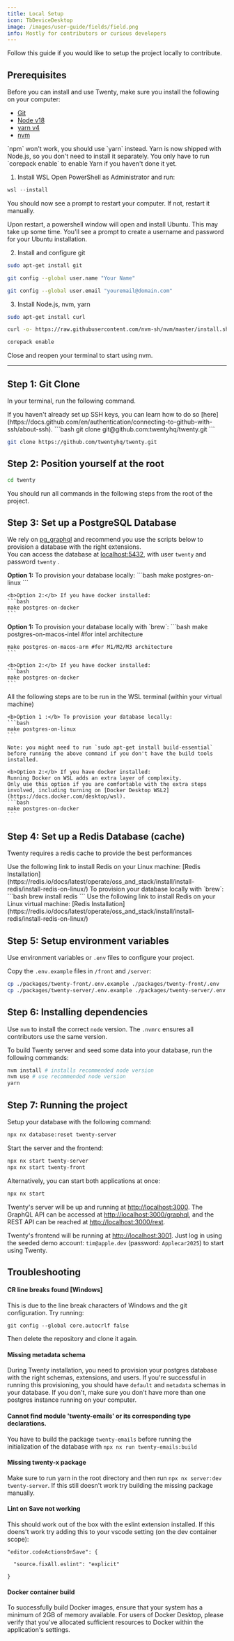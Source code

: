 ```yaml
---
title: Local Setup
icon: TbDeviceDesktop
image: /images/user-guide/fields/field.png
info: Mostly for contributors or curious developers
---
```



Follow this guide if you would like to setup the project locally to contribute.

## Prerequisites

<ArticleTabs label1="Linux and MacOS" label2="Windows (WSL)">
<ArticleTab>

Before you can install and use Twenty, make sure you install the following on your computer:
- [Git](https://git-scm.com/book/en/v2/Getting-Started-Installing-Git)
- [Node v18](https://nodejs.org/en/download) 
- [yarn v4](https://yarnpkg.com/getting-started/install)
- [nvm](https://github.com/nvm-sh/nvm/blob/master/README.md)

<ArticleWarning>
`npm` won't work, you should use `yarn` instead. Yarn is now shipped with Node.js, so you don't need to install it separately.
You only have to run `corepack enable` to enable Yarn if you haven't done it yet.
</ArticleWarning>

</ArticleTab>

<ArticleTab>

1. Install WSL
Open PowerShell as Administrator and run: 
```powershell
wsl --install
```
You should now see a prompt to restart your computer. If not, restart it manually.

Upon restart, a powershell window will open and install Ubuntu. This may take up some time.
You'll see a prompt to create a username and password for your Ubuntu installation.

2. Install and configure git

```bash
sudo apt-get install git

git config --global user.name "Your Name"

git config --global user.email "youremail@domain.com"
```

3. Install Node.js, nvm, yarn
```bash
sudo apt-get install curl

curl -o- https://raw.githubusercontent.com/nvm-sh/nvm/master/install.sh | bash

corepack enable
```
Close and reopen your terminal to start using nvm. 

</ArticleTab>
</ArticleTabs>

---

## Step 1: Git Clone

In your terminal, run the following command. 


<ArticleTabs label1="SSH (Recommended)" label2="HTTPS">
<ArticleTab>
If you haven't already set up SSH keys, you can learn how to do so [here](https://docs.github.com/en/authentication/connecting-to-github-with-ssh/about-ssh). 
```bash
git clone git@github.com:twentyhq/twenty.git
```
</ArticleTab>
<ArticleTab>

```bash
git clone https://github.com/twentyhq/twenty.git
```

</ArticleTab>
</ArticleTabs>

## Step 2: Position yourself at the root

```bash
cd twenty
```

You should run all commands in the following steps from the root of the project.

## Step 3: Set up a PostgreSQL Database
We rely on [pg_graphql](https://github.com/supabase/pg_graphql) and recommend you use the scripts below to provision a database with the right extensions.  
You can access the database at [localhost:5432](localhost:5432), with user `twenty` and password `twenty` .

<ArticleTabs label1="Linux" label2="Mac OS" label3="Windows (WSL)">
  <ArticleTab>
    <b>Option 1:</b> To provision your database locally:
    ```bash
    make postgres-on-linux
    ```

    <b>Option 2:</b> If you have docker installed:
    ```bash
    make postgres-on-docker
    ```
  </ArticleTab>
  <ArticleTab>
    <b>Option 1:</b> To provision your database locally with `brew`:
    ```bash
    make postgres-on-macos-intel #for intel architecture

    make postgres-on-macos-arm #for M1/M2/M3 architecture
    ```

    <b>Option 2:</b> If you have docker installed:
    ```bash
    make postgres-on-docker
    ```
  </ArticleTab>
  <ArticleTab>
    All the following steps are to be run in the WSL terminal (within your virtual machine)

    <b>Option 1 :</b> To provision your database locally:
    ```bash
    make postgres-on-linux
    ```

    Note: you might need to run `sudo apt-get install build-essential` before running the above command if you don't have the build tools installed.

    <b>Option 2:</b> If you have docker installed:  
    Running Docker on WSL adds an extra layer of complexity.
    Only use this option if you are comfortable with the extra steps involved, including turning on [Docker Desktop WSL2](https://docs.docker.com/desktop/wsl).
    ```bash
    make postgres-on-docker
    ```
  </ArticleTab>
</ArticleTabs>

## Step 4: Set up a Redis Database (cache)
Twenty requires a redis cache to provide the best performances

<ArticleTabs label1="Linux" label2="Mac OS" label3="Windows (WSL)">
  <ArticleTab>
    Use the following link to install Redis on your Linux machine: [Redis Installation](https://redis.io/docs/latest/operate/oss_and_stack/install/install-redis/install-redis-on-linux/)
  </ArticleTab>
  <ArticleTab>
    To provision your database locally with `brew`:
    ```bash
    brew install redis
    ```
  </ArticleTab>
  <ArticleTab>
    Use the following link to install Redis on your Linux virtual machine: [Redis Installation](https://redis.io/docs/latest/operate/oss_and_stack/install/install-redis/install-redis-on-linux/)
  </ArticleTab>
</ArticleTabs>

## Step 5: Setup environment variables

Use environment variables or `.env` files to configure your project.

Copy the `.env.example` files in `/front` and `/server`:
```bash
cp ./packages/twenty-front/.env.example ./packages/twenty-front/.env
cp ./packages/twenty-server/.env.example ./packages/twenty-server/.env
```

## Step 6: Installing dependencies

<ArticleWarning>

Use `nvm` to install the correct `node` version. The `.nvmrc` ensures all contributors use the same version.

</ArticleWarning>

To build Twenty server and seed some data into your database, run the following commands:
```bash
nvm install # installs recommended node version
nvm use # use recommended node version
yarn
```

## Step 7: Running the project

Setup your database with the following command:
```bash
npx nx database:reset twenty-server
```

Start the server and the frontend:
```bash
npx nx start twenty-server
npx nx start twenty-front
```

Alternatively, you can start both applications at once:
```bash
npx nx start
```

Twenty's server will be up and running at [http://localhost:3000](http://localhost:3000). The GraphQL API can be accessed at [http://localhost:3000/graphql](http://localhost:3000/graphql), and the REST API can be reached at [http://localhost:3000/rest](http://localhost:3000/rest).

Twenty's frontend will be running at [http://localhost:3001](http://localhost:3001). Just log in using the seeded demo account: `tim@apple.dev` (password: `Applecar2025`) to start using Twenty.


## Troubleshooting

#### CR line breaks found [Windows]

This is due to the line break characters of Windows and the git configuration. Try running:

```
git config --global core.autocrlf false
```

Then delete the repository and clone it again.

#### Missing metadata schema

During Twenty installation, you need to provision your postgres database with the right schemas, extensions, and users.
If you're successful in running this provisioning, you should have `default` and `metadata` schemas in your database.
If you don't, make sure you don't have more than one postgres instance running on your computer.

#### Cannot find module 'twenty-emails' or its corresponding type declarations.

You have to build the package `twenty-emails` before running the initialization of the database with `npx nx run twenty-emails:build`

#### Missing twenty-x package

Make sure to run yarn in the root directory and then run `npx nx server:dev twenty-server`. If this still doesn't work try building the missing package manually.

#### Lint on Save not working

This should work out of the box with the eslint extension installed. If this doens't work try adding this to your vscode setting (on the dev container scope):

```
"editor.codeActionsOnSave": {

  "source.fixAll.eslint": "explicit"

}
```

#### Docker container build

To successfully build Docker images, ensure that your system has a minimum of 2GB of memory available. For users of Docker Desktop, please verify that you've allocated sufficient resources to Docker within the application's settings.

<ArticleEditContent></ArticleEditContent>